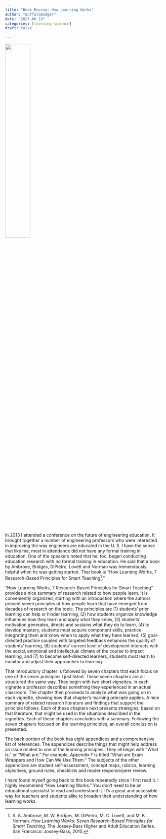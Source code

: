 ```yaml
---
title: "Book Review: How Learning Works"
author: "BuffaloBadger"
date: "2023-06-19"
categories: [learning science]
draft: false

---
```


![](HLW.jpg){width="40%" fig-align="center"}

In 2013 I attended a conference on the future of engineering education. It brought together a number of engineering professors who were interested in improving the way engineers are educated in the U. S. I have the sense that like me, most in attendance did not have any formal training in education. One of the speakers noted that he, too, began conducting education research with no formal training in education. He said that a book by Ambrose, Bridges, DiPietro, Lovett and Norman was tremendously helpful when he was getting started. That book is "How Learning Works, 7 Research-Based Principles for Smart Teaching[^1]."

[^1]: S. A. Ambrose, M. W. Bridges, M. DiPietro, M. C. Lovett, and M. K. Norman. _How Learning Works: Seven Research-Based Principles for Smart Teaching_. The Jossey-Bass Higher and Adult Education Series. San Francisco: Jossey-Bass, 2010.

"How Learning Works, 7 Research-Based Principles for Smart Teaching" provides a nice summary of research related to how people learn. It is conveniently organized, starting with an introduction where the authors present seven principles of how people learn that have emerged from decades of research on the topic. The principles are (1) students' prior learning can help or hinder learning, (2) how students organize knowledge influences how they learn and apply what they know, (3) students' motivation generates, directs and sustains what they do to learn, (4) to develop mastery, students must acquire component skills, practice integrating them and know when to apply what they have learned, (5) goal-directed practice coupled with targeted feedback enhances the quality of students' learning, (6) students' current level of development interacts with the social, emotional and intellectual climate of the course to impact learning, and (7) to become self-directed learners, students must learn to monitor and adjust their approaches to learning.

That introductory chapter is followed by seven chapters that each focus on one of the seven principles I just listed. These seven chapters are all structured the same way. They begin with two short vignettes. In each vignette a professor describes something they experienced in an actual classroom. The chapter then proceeds to analyze what was going on in each vignette, showing how that chapter's learning principle applies. A nice summary of related research literature and findings that support the principle follows. Each of these chapters next presents strategies, based on that literature, that might be used in the situations described in the vignettes. Each of these chapters concludes with a summary. Following the seven chapters focused on the learning principles, an overall conclusion is presented.

The back portion of the book has eight appendices and a comprehensive list of references. The appendices describe things that might help address an issue related to one of the learning principles. They all begin with "What is," or "What are." For example, Appendix F is titled "What are Exam Wrappers and How Can We Use Them." The subjects of the other appendices are student self-assessment, concept maps, rubrics, learning objectives, ground rules, checklists and reader response/peer review.

I have found myself going back to this book repeatedly since I first read it. I highly recommend "How Learning Works." You don't need to be an educational specialist to read and understand it. It's a great and accessible way for teachers and students alike to broaden their understanding of how learning works.
